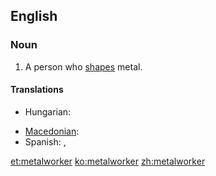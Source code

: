 ==English==

===Noun===
{{en-noun}}

# A person who [[shape]]s metal.

====Translations====
{{trans-top|a person who shapes metal}}
* Hungarian: {{t+|hu|kohász}}
{{trans-mid}}
* [[Macedonian]]: {{t|mk|металец|m|tr=metálec}}
* Spanish: {{t+|es|metalista|m}}, {{t+|es|obrero metalúrgico|m}}
{{trans-bottom}}

[[et:metalworker]]
[[ko:metalworker]]
[[zh:metalworker]]